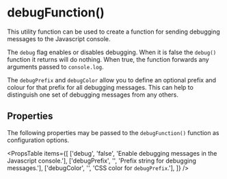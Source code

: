 
# debugFunction()

<div className="large">
  This utility function can be used to create a function for sending
  debugging messages to the Javascript console.
</div>

The `debug` flag enables or disables debugging.  When it is false the `debug()`
function it returns will do nothing.  When true, the function forwards any
arguments passed to `console.log`.

The `debugPrefix` and `debugColor` allow you to define an optional prefix and
colour for that prefix for all debugging messages.  This can help to distinguish
one set of debugging messages from any others.

<Example
  Component={Component}
  code={Source}
  highlightLines="5-9,16,19"
  expand
/>

## Properties

The following properties may be passed to the `debugFunction()` function as
configuration options.

<PropsTable
  items={[
    ['debug',       'false',  'Enable debugging messages in the Javascript console.'],
    ['debugPrefix', '',       'Prefix string for debugging messages.'],
    ['debugColor',  '',       'CSS color for `debugPrefix`.'],
  ]}
/>
